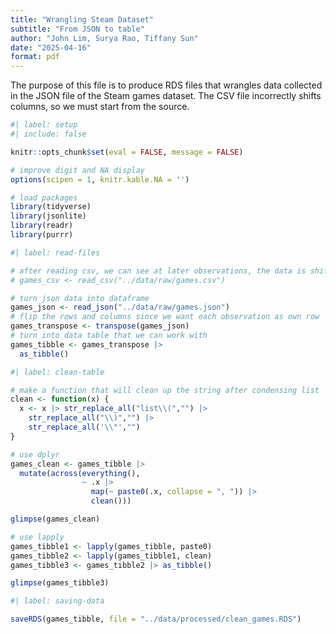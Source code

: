 ```yaml
---
title: "Wrangling Steam Dataset"
subtitle: "From JSON to table"
author: "John Lim, Surya Rao, Tiffany Sun"
date: "2025-04-16"
format: pdf
---
```


The purpose of this file is to produce RDS files that wrangles data collected in the JSON file of the Steam games dataset. The CSV file incorrectly shifts columns, so we must start from the source. 

```r
#| label: setup
#| include: false

knitr::opts_chunk$set(eval = FALSE, message = FALSE)

# improve digit and NA display 
options(scipen = 1, knitr.kable.NA = '')

# load packages
library(tidyverse)
library(jsonlite)
library(readr)
library(purrr)
```

```r
#| label: read-files

# after reading csv, we can see at later observations, the data is shifted
# games_csv <- read_csv("../data/raw/games.csv")

# turn json data into dataframe
games_json <- read_json("../data/raw/games.json")
# flip the rows and columns since we want each observation as own row
games_transpose <- transpose(games_json)
# turn into data table that we can work with
games_tibble <- games_transpose |>
  as_tibble()

```

```r
#| label: clean-table

# make a function that will clean up the string after condensing list
clean <- function(x) {
  x <- x |> str_replace_all("list\\(","") |> 
    str_replace_all("\\)","") |> 
    str_replace_all('\\"',"")
}

# use dplyr 
games_clean <- games_tibble |>
  mutate(across(everything(),
                ~ .x |>
                  map(~ paste0(.x, collapse = ", ")) |>
                  clean()))

glimpse(games_clean)

# use lapply
games_tibble1 <- lapply(games_tibble, paste0)
games_tibble2 <- lapply(games_tibble1, clean)
games_tibble3 <- games_tibble2 |> as_tibble()

glimpse(games_tibble3)

```

```r
#| label: saving-data

saveRDS(games_tibble, file = "../data/processed/clean_games.RDS")

```


